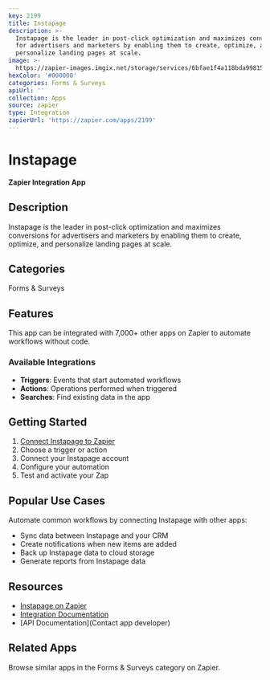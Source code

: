 ```yaml
---
key: 2199
title: Instapage
description: >-
  Instapage is the leader in post-click optimization and maximizes conversions
  for advertisers and marketers by enabling them to create, optimize, and
  personalize landing pages at scale.
image: >-
  https://zapier-images.imgix.net/storage/services/6bfae1f4a118bda99815edf37dde3ae7.png?auto=format%2Ccompress&ixlib=python-3.0.0&q=50
hexColor: '#000000'
categories: Forms & Surveys
apiUrl: ''
collection: Apps
source: zapier
type: Integration
zapierUrl: 'https://zapier.com/apps/2199'
---
```

# Instapage

**Zapier Integration App**

## Description

Instapage is the leader in post-click optimization and maximizes conversions for advertisers and marketers by enabling them to create, optimize, and personalize landing pages at scale.

## Categories

Forms & Surveys

## Features

This app can be integrated with 7,000+ other apps on Zapier to automate workflows without code.

### Available Integrations

- **Triggers**: Events that start automated workflows
- **Actions**: Operations performed when triggered
- **Searches**: Find existing data in the app

## Getting Started

1. [Connect Instapage to Zapier](https://zapier.com/apps/2199)
2. Choose a trigger or action
3. Connect your Instapage account
4. Configure your automation
5. Test and activate your Zap

## Popular Use Cases

Automate common workflows by connecting Instapage with other apps:

- Sync data between Instapage and your CRM
- Create notifications when new items are added
- Back up Instapage data to cloud storage
- Generate reports from Instapage data

## Resources

- [Instapage on Zapier](https://zapier.com/apps/2199)
- [Integration Documentation](https://zapier.com/apps/2199/integrations)
- [API Documentation](Contact app developer)

## Related Apps

Browse similar apps in the Forms & Surveys category on Zapier.
